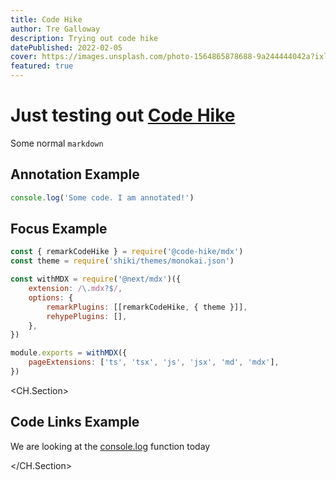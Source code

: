 ```yaml
---
title: Code Hike
author: Tre Galloway
description: Trying out code hike
datePublished: 2022-02-05
cover: https://images.unsplash.com/photo-1564865878688-9a244444042a?ixlib=rb-1.2.1&ixid=MnwxMjA3fDB8MHxwaG90by1wYWdlfHx8fGVufDB8fHx8&auto=format&fit=crop&w=2940&q=80
featured: true
---
```


# Just testing out [Code Hike](https://codehike.org/)

Some normal `markdown`

## Annotation Example

```js index.js box=1[25:39]
console.log('Some code. I am annotated!')
```

## Focus Example

```js next.config.js focus=1:2,7
const { remarkCodeHike } = require('@code-hike/mdx')
const theme = require('shiki/themes/monokai.json')

const withMDX = require('@next/mdx')({
    extension: /\.mdx?$/,
    options: {
        remarkPlugins: [[remarkCodeHike, { theme }]],
        rehypePlugins: [],
    },
})

module.exports = withMDX({
    pageExtensions: ['ts', 'tsx', 'js', 'jsx', 'md', 'mdx'],
})
```

<CH.Section>

## Code Links Example

We are looking at the [console.log](focus://console.js#2) function today

</CH.Section>
